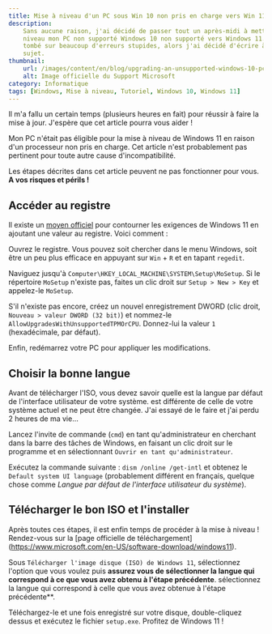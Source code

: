 ```yaml
---
title: Mise à niveau d'un PC sous Win 10 non pris en charge vers Win 11
description:
    Sans aucune raison, j'ai décidé de passer tout un après-midi à mettre à
    niveau mon PC non supporté Windows 10 non supporté vers Windows 11. Je suis
    tombé sur beaucoup d'erreurs stupides, alors j'ai décidé d'écrire à ce
    sujet.
thumbnail:
    url: /images/content/en/blog/upgrading-an-unsupported-windows-10-pc-to-windows-11-0.jpg
    alt: Image officielle du Support Microsoft
category: Informatique
tags: [Windows, Mise à niveau, Tutoriel, Windows 10, Windows 11]
---
```


Il m'a fallu un certain temps (plusieurs heures en fait) pour réussir à faire la
mise à jour. J'espère que cet article pourra vous aider !

<Alert>

Mon PC n'était pas éligible pour la mise à niveau de Windows 11 en raison d'un
processeur non pris en charge. Cet article n'est probablement pas pertinent pour
toute autre cause d'incompatibilité.

</Alert>

<Alert>

Les étapes décrites dans cet article peuvent ne pas fonctionner pour vous. **A
vos risques et périls !**

</Alert>

## Accéder au registre

Il existe un
[moyen officiel](https://support.microsoft.com/en-us/windows/ways-to-install-windows-11-e0edbbfb-cfc5-4011-868b-2ce77ac7c70e)
pour contourner les exigences de Windows 11 en ajoutant une valeur au registre.
Voici comment :

Ouvrez le registre. Vous pouvez soit chercher dans le menu Windows, soit être un
peu plus efficace en appuyant sur `Win` + `R` et en tapant `regedit`.

Naviguez jusqu'à `Computer\HKEY_LOCAL_MACHINE\SYSTEM\Setup\MoSetup`. Si le
répertoire `MoSetup` n'existe pas, faites un clic droit sur `Setup > New > Key`
et appelez-le `MoSetup`.

S'il n'existe pas encore, créez un nouvel enregistrement DWORD (clic droit,
`Nouveau > valeur DWORD (32 bit)`) et nommez-le
`AllowUpgradesWithUnsupportedTPMOrCPU`. Donnez-lui la valeur `1` (hexadécimale,
par défaut).

Enfin, redémarrez votre PC pour appliquer les modifications.

## Choisir la bonne langue

Avant de télécharger l'ISO, vous devez savoir quelle est la langue par défaut de
l'interface utilisateur de votre système. est différente de celle de votre
système actuel et ne peut être changée. J'ai essayé de le faire et j'ai perdu 2
heures de ma vie...

Lancez l'invite de commande (`cmd`) en tant qu'administrateur en cherchant dans
la barre des tâches de Windows, en faisant un clic droit sur le programme et en
sélectionnant `Ouvrir en tant qu'administrateur`.

Exécutez la commande suivante : `dism /online /get-intl` et obtenez le
`Default system UI language` (probablement différent en français, quelque chose
comme _Langue par défaut de l'interface utilisateur du système_).

## Télécharger le bon ISO et l'installer

Après toutes ces étapes, il est enfin temps de procéder à la mise à niveau !
Rendez-vous sur la [page officielle de téléchargement]
(https://www.microsoft.com/en-US/software-download/windows11).

Sous `Télécharger l'image disque (ISO) de Windows 11`, sélectionnez l'option que
vous voulez puis **assurez vous de sélectionner la langue qui correspond à ce
que vous avez obtenu à l'étape précédente**. sélectionnez la langue qui
correspond à celle que vous avez obtenue à l'étape précédente\*\*.

Téléchargez-le et une fois enregistré sur votre disque, double-cliquez dessus et
exécutez le fichier `setup.exe`. Profitez de Windows 11 !
